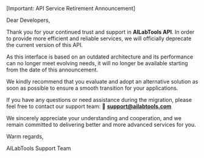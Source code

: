 
<Danger>
[Important: API Service Retirement Announcement]

Dear Developers,

Thank you for your continued trust and support in **AILabTools API**. In order to provide more efficient and reliable services, we will officially deprecate the current version of this API.

As this interface is based on an outdated architecture and its performance can no longer meet evolving needs, it will no longer be available starting from the date of this announcement.

We kindly recommend that you evaluate and adopt an alternative solution as soon as possible to ensure a smooth transition for your applications.

If you have any questions or need assistance during the migration, please feel free to contact our support team:
📧 **[support@ailabtools.com](mailto:support@ailabtools.com)**

We sincerely appreciate your understanding and cooperation, and we remain committed to delivering better and more advanced services for you.

Warm regards,

AILabTools Support Team

</Danger>